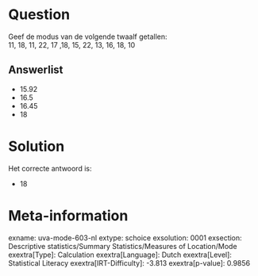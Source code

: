 Question
========

Geef de modus van de volgende twaalf getallen:\
11, 18, 11, 22, 17 ,18, 15, 22, 13, 16, 18, 10

Answerlist
----------

* 15.92
* 16.5
* 16.45
* 18

Solution
========

Het correcte antwoord is: 

* 18

Meta-information
================
exname: uva-mode-603-nl
extype: schoice
exsolution: 0001
exsection: Descriptive statistics/Summary Statistics/Measures of Location/Mode
exextra[Type]: Calculation
exextra[Language]: Dutch
exextra[Level]: Statistical Literacy
exextra[IRT-Difficulty]: -3.813
exextra[p-value]: 0.9856
